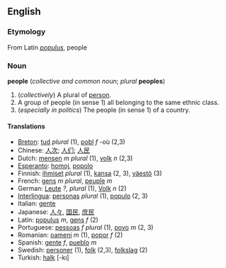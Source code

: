 ==English==
===Etymology===
From Latin ''[[populus]]'', people

=== Noun ===
'''people''' (''collective and common noun''; ''plural'' '''peoples''')

#(''collectively'') A plural of [[person]].
#A group of people (in sense 1) all belonging to the same ethnic class.
#(''especially in politics'') The people (in sense 1) of a country.

==== Translations ====
*[[Breton]]: [[tud]] ''plural'' (1), [[pobl]] ''f'' -où (2,3)
*Chinese: [[人次]]; [[人们]]; [[人民]]
*Dutch: [[mensen]] ''m plural'' (1), [[volk]] ''n'' (2,3)
*[[Esperanto]]: [[homoj]], [[popolo]]
*Finnish: [[ihmiset]] ''plural'' (1), [[kansa]] (2, 3), [[väestö]] (3)
*French: [[gens]] ''m plural'', [[peuple]] ''m''
*German: [[Leute]] ''?, plural'' (1), [[Volk]] ''n'' (2)
*[[Interlingua]]: [[persona]]s ''plural'' (1), [[populo]] (2, 3)
*Italian: [[gente]]
*Japanese: [[人々]], [[国民]], [[庶民]]
*Latin: [[populus]] ''m'', [[gens]] ''f'' (2)
*Portuguese: [[pessoa]]s ''f'' ''plural'' (1), [[povo]] ''m'' (2, 3)
*Romanian: [[oameni]] ''m'' (1), [[popor]] ''f'' (2)
*Spanish: [[gente]] ''f'', [[pueblo]] ''m''
*Swedish: [[personer]] (1), [[folk]] (2,3), [[folkslag]] (2) 
*Turkish: [[halk]] [-kı]